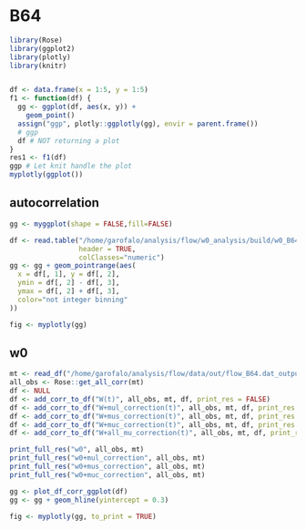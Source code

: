 # B64

```r
library(Rose)
library(ggplot2)
library(plotly)
library(knitr)


df <- data.frame(x = 1:5, y = 1:5)
f1 <- function(df) {
  gg <- ggplot(df, aes(x, y)) +
    geom_point()
  assign("ggp", plotly::ggplotly(gg), envir = parent.frame())
  # ggp
  df # NOT returning a plot
}
res1 <- f1(df)
ggp # Let knit handle the plot
myplotly(ggplot())
```

## autocorrelation

```r
gg <- myggplot(shape = FALSE,fill=FALSE)

df <- read.table("/home/garofalo/analysis/flow/w0_analysis/build/w0_B64_autocorr_bintoNb.dat",
                 header = TRUE,
                 colClasses="numeric")
gg <- gg + geom_pointrange(aes(
  x = df[, 1], y = df[, 2],
  ymin = df[, 2] - df[, 3],
  ymax = df[, 2] + df[, 3],
  color="not integer binning"
))

fig <- myplotly(gg)
```

## w0

```r
mt <- read_df("/home/garofalo/analysis/flow/data/out/flow_B64.dat_output")
all_obs <- Rose::get_all_corr(mt)
df <- NULL
df <- add_corr_to_df("W(t)", all_obs, mt, df, print_res = FALSE)
df <- add_corr_to_df("W+mul_correction(t)", all_obs, mt, df, print_res = FALSE)
df <- add_corr_to_df("W+mus_correction(t)", all_obs, mt, df, print_res = FALSE)
df <- add_corr_to_df("W+muc_correction(t)", all_obs, mt, df, print_res = FALSE)
df <- add_corr_to_df("W+all_mu_correction(t)", all_obs, mt, df, print_res = FALSE)

print_full_res("w0", all_obs, mt)
print_full_res("w0+mul_correction", all_obs, mt)
print_full_res("w0+mus_correction", all_obs, mt)
print_full_res("w0+muc_correction", all_obs, mt)

gg <- plot_df_corr_ggplot(df)
gg <- gg + geom_hline(yintercept = 0.3)

fig <- myplotly(gg, to_print = TRUE)
```
